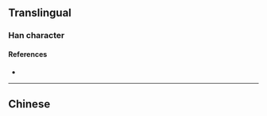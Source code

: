 {{also|梲}}
{{character info}}
==Translingual==

===Han character===
{{Han char|rn=75|rad=木|as=07|sn=11|four=|canj=DCRU,XDCRU|ids=⿰木兑}}

====References====
* {{Han ref|kx=0531.131|hdz=21219.070|uh=68C1|ud=26817}}

----

==Chinese==
{{zh-see|梲}}